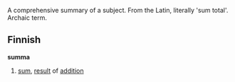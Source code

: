 A comprehensive summary of a subject. From the Latin, literally 'sum total'. Archaic term.

==Finnish==
'''summa'''
#[[sum]], [[result]] of [[addition]]